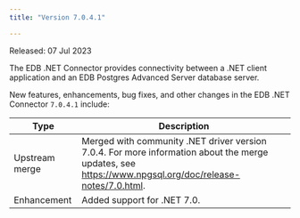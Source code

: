 ```yaml
---
title: "Version 7.0.4.1"

---
```


Released: 07 Jul 2023

The EDB .NET Connector provides connectivity between a .NET client application and an EDB Postgres Advanced Server database server.

New features, enhancements, bug fixes, and other changes in the EDB .NET Connector `7.0.4.1` include:

| Type           | Description                                                                                                                                                     |
| -------------- | --------------------------------------------------------------------------------------------------------------------------------------------------------------- |
| Upstream merge | Merged with community .NET driver version 7.0.4. For more information about the merge updates, see <https://www.npgsql.org/doc/release-notes/7.0.html>.         |
| Enhancement    | Added support for .NET 7.0.                                                                                                                                  |